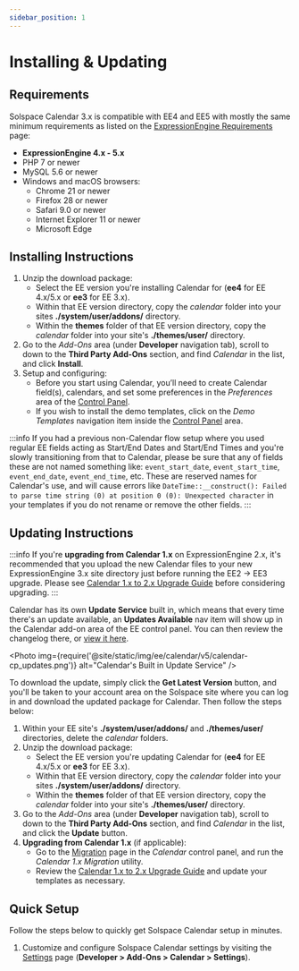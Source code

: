 ```yaml
---
sidebar_position: 1
---
```



# Installing & Updating

## Requirements

Solspace Calendar 3.x is compatible with EE4 and EE5 with mostly the same minimum requirements as listed on the [ExpressionEngine Requirements](https://docs.expressionengine.com/latest/installation/requirements.html) page:

- **ExpressionEngine 4.x - 5.x**
- PHP 7 or newer
- MySQL 5.6 or newer
- Windows and macOS browsers:
  - Chrome 21 or newer
  - Firefox 28 or newer
  - Safari 9.0 or newer
  - Internet Explorer 11 or newer
  - Microsoft Edge

## Installing Instructions

1. Unzip the download package:
   - Select the EE version you're installing Calendar for (**ee4** for EE 4.x/5.x or **ee3** for EE 3.x).
   - Within that EE version directory, copy the _calendar_ folder into your sites **./system/user/addons/** directory.
   - Within the **themes** folder of that EE version directory, copy the _calendar_ folder into your site's **./themes/user/** directory.
2. Go to the _Add-Ons_ area (under **Developer** navigation tab), scroll to down to the **Third Party Add-Ons** section, and find _Calendar_ in the list, and click **Install**.
3. Setup and configuring:
   - Before you start using Calendar, you’ll need to create Calendar field(s), calendars, and set some preferences in the _Preferences_ area of the [Control Panel](../guides/control-panel.mdx).
   - If you wish to install the demo templates, click on the _Demo Templates_ navigation item inside the [Control Panel](../guides/control-panel.mdx) area.

:::info
If you had a previous non-Calendar flow setup where you used regular EE fields acting as Start/End Dates and Start/End Times and you're slowly transitioning from that to Calendar, please be sure that any of fields these are not named something like: `event_start_date`, `event_start_time`, `event_end_date`, `event_end_time`, etc. These are reserved names for Calendar's use, and will cause errors like `DateTime::__construct(): Failed to parse time string (0) at position 0 (0): Unexpected character` in your templates if you do not rename or remove the other fields.
:::

## Updating Instructions

:::info
If you're **upgrading from Calendar 1.x** on ExpressionEngine 2.x, it's recommended that you upload the new Calendar files to your new ExpressionEngine 3.x site directory just before running the EE2 -> EE3 upgrade. Please see [Calendar 1.x to 2.x Upgrade Guide](../migrations/calendar-1-migration.mdx) before considering upgrading.
:::

Calendar has its own **Update Service** built in, which means that every time there's an update available, an **Updates Available** nav item will show up in the Calendar add-on area of the EE control panel. You can then review the changelog there, or [view it here](./changelog.mdx).

<Photo
  img={require('@site/static/img/ee/calendar/v5/calendar-cp_updates.png')}
  alt="Calendar's Built in Update Service"
/>

To download the update, simply click the **Get Latest Version** button, and you'll be taken to your account area on the Solspace site where you can log in and download the updated package for Calendar. Then follow the steps below:

1. Within your EE site's **./system/user/addons/** and **./themes/user/** directories, delete the _calendar_ folders.
2. Unzip the download package:
   - Select the EE version you're updating Calendar for (**ee4** for EE 4.x/5.x or **ee3** for EE 3.x).
   - Within that EE version directory, copy the _calendar_ folder into your sites **./system/user/addons/** directory.
   - Within the **themes** folder of that EE version directory, copy the _calendar_ folder into your site's **./themes/user/** directory.
3. Go to the _Add-Ons_ area (under **Developer** navigation tab), scroll to down to the **Third Party Add-Ons** section, and find _Calendar_ in the list, and click the **Update** button.
4. **Upgrading from Calendar 1.x** (if applicable):
   - Go to the [Migration](../guides/control-panel.mdx#migration) page in the _Calendar_ control panel, and run the _Calendar 1.x Migration_ utility.
   - Review the [Calendar 1.x to 2.x Upgrade Guide](../migrations/calendar-1-migration.mdx) and update your templates as necessary.

## Quick Setup

Follow the steps below to quickly get Solspace Calendar setup in minutes.

1. Customize and configure Solspace Calendar settings by visiting the [Settings](../guides/control-panel.mdx) page (**Developer > Add-Ons > Calendar > Settings**).
